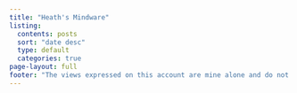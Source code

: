 ```yaml
---
title: "Heath's Mindware"
listing:
  contents: posts
  sort: "date desc"
  type: default
  categories: true
page-layout: full
footer: "The views expressed on this account are mine alone and do not necessarily reflect the view of my employer, Artisight."
---
```



